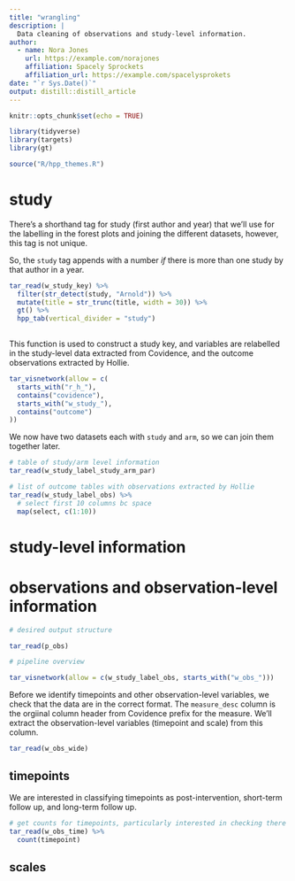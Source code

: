 ```yaml
---
title: "wrangling"
description: |
  Data cleaning of observations and study-level information.
author:
  - name: Nora Jones 
    url: https://example.com/norajones
    affiliation: Spacely Sprockets
    affiliation_url: https://example.com/spacelysprokets
date: "`r Sys.Date()`"
output: distill::distill_article
---
```


```r
knitr::opts_chunk$set(echo = TRUE)
```


```r
library(tidyverse)
library(targets)
library(gt)

source("R/hpp_themes.R")

```

# study

There's a shorthand tag for study (first author and year) that we'll use for the labelling in the forest plots and joining the different datasets, however, this tag is not unique.

So, the `study` tag appends with a number _if_ there is more than one study by that author in a year. 

```r
tar_read(w_study_key) %>% 
  filter(str_detect(study, "Arnold")) %>%
  mutate(title = str_trunc(title, width = 30)) %>% 
  gt() %>% 
  hpp_tab(vertical_divider = "study")
  
```

This function is used to construct a study key, and variables are relabelled in the study-level data extracted from Covidence, and the outcome observations extracted by Hollie. 

```r
tar_visnetwork(allow = c(
  starts_with("r_h_"),
  contains("covidence"),
  starts_with("w_study_"),
  contains("outcome")
))

```

We now have two datasets each with `study` and `arm`, so we can join them together later. 

```r
# table of study/arm level information
tar_read(w_study_label_study_arm_par)

# list of outcome tables with observations extracted by Hollie
tar_read(w_study_label_obs) %>% 
  # select first 10 columns bc space
  map(select, c(1:10))

```

# study-level information 




# observations and observation-level information

```r
# desired output structure

tar_read(p_obs)

# pipeline overview

tar_visnetwork(allow = c(w_study_label_obs, starts_with("w_obs_")))

```

Before we identify timepoints and other observation-level variables, we check that the data are in the correct format. The `measure_desc` column is the orgiinal column header from Covidence prefix for the measure. We'll extract the observation-level variables (timepoint and scale) from this column.

```r
tar_read(w_obs_wide)

```

## timepoints

We are interested in classifying timepoints as post-intervention, short-term follow up, and long-term follow up. 

```r
# get counts for timepoints, particularly interested in checking there are no unmatched timepoints
tar_read(w_obs_time) %>% 
  count(timepoint)

```

## scales

```r

```

